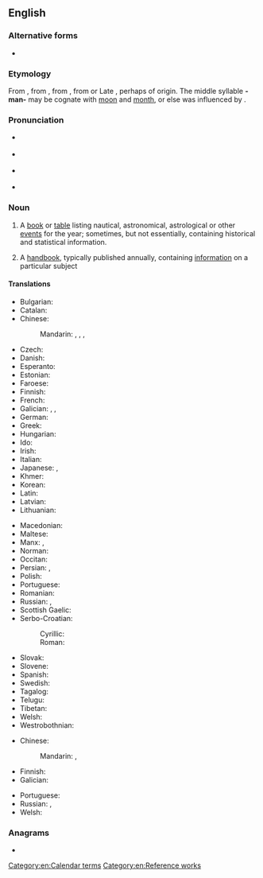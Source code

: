 ==English==
{{wikipedia}}

===Alternative forms===
* {{l|en|almanack}}

===Etymology===
From {{etyl|fro|en}} {{m|fro|almanach}}, from {{etyl|ML.|en}} {{m|la|almanachus}}, from {{etyl|xaa|en}} {{m|ar|الْمَنَاخ|tr=al-manāḵ||almanac, calendar}}, from {{etyl|ar|en}} {{m|ar|مناخ|الْمُنَاخ|climate}} or Late {{etyl|grc|en}} {{m|grc|ἀλμενιχιακά||calendar}}, perhaps of {{etyl|cop|en}} origin. The middle syllable '''-man-''' may be cognate with [[moon]] and [[month]], or else was influenced by {{etyl|ine-pro|en}} {{m|ine-pro|*mḗh₁n̥s|*mens-|moon, month}}.

===Pronunciation===
* {{a|GenAm}} {{IPA|[ˈɔl.mə.næk]|[ˈæl-]|lang=en}}
* {{a|cot-caught|Canada}} {{IPA|[ˈɑl.mə.næk]|[ˈæl-]|lang=en}}
* {{a|RP}} {{IPA|[ˈɔːl.mə.næk]|[ˈɒl-]|lang=en}}
* {{hyphenation|al|ma|nac|lang=en}}

===Noun===
{{en-noun}}

# {{lb|en|astronomy|navigation}} A [[book]] or [[table]] listing nautical, astronomical, astrological or other [[event]]s for the year; sometimes, but not essentially, containing historical and statistical information.
# A [[handbook]], typically published annually, containing [[information]] on a particular subject

====Translations====
{{trans-top|book or table listing astronomical, nautical or other events for the year}}
* Bulgarian: {{t+|bg|алмана́х|m}}
* Catalan: {{t+|ca|almanac|m}}
* Chinese:
*: Mandarin: {{t+|cmn|曆書|sc=Hani}}, {{t+|cmn|历书|tr=lìshū|sc=Hani}}, {{t+|cmn|皇曆|sc=Hani}}, {{t+|cmn|皇历|tr=huángli|sc=Hani}}
* Czech: {{t+|cs|almanach|m}}
* Danish: {{t|da|almanak|c}}
* Esperanto: {{t|eo|almanako}}
* Estonian: {{t|et|almanahh}}
* Faroese: {{t+|fo|álmanakki|m}}
* Finnish: {{t+|fi|almanakka}}
* French: {{t+|fr|almanach|m}}
* Galician: {{t|gl|almanaque|m}}, {{t|gl|reportorio|m}}, {{t|gl|calandraxo|m}}
* German: {{t+|de|Almanach|m}}
* Greek: {{t+|el|αλμανάκ|n}}
* Hungarian: {{t+|hu|almanach}}
* Ido: {{t+|io|almanako}}
* Irish: {{t|ga|almanag|m}}
* Italian: {{t+|it|almanacco|m}}
* Japanese: {{t|ja|年鑑|tr=ねんかん, nenkan|sc=Jpan}}, {{t|ja|アルマナック|tr=arumanakku|sc=Jpan}}
* Khmer: {{t|km|មហាសង្ក្រាន្ត|tr=mea’haa sɑngkraan|sc=Khmr}}
* Korean: {{t+|ko|연감}}
* Latin: {{t|la|almanacus|m}}
* Latvian: {{t|lv|almanahs|m}}
* Lithuanian: {{t-needed|lt}}
{{trans-mid}}
* Macedonian: {{t|mk|алманах|m|tr=álmanah|sc=Cyrl}}
* Maltese: {{t|mt|almanak|m}}
* Manx: {{t|gv|feaillere|m}}, {{t|gv|meesaghan|m}}
* Norman: {{t|nrf|almonnas|m}}
* Occitan: {{t-needed|oc}}
* Persian: {{t+|fa|زیگ|tr=zig}}, {{t|fa|دفتر سال|tr=daftar-e-sāl}}
* Polish: {{t+|pl|almanach|m}}
* Portuguese: {{t+|pt|almanaque|m}}
* Romanian: {{t-needed|ro}}
* Russian: {{t+|ru|альмана́х|m}}, {{t+|ru|календа́рь|m}}
* Scottish Gaelic: {{t|gd|almanac|m}}
* Serbo-Croatian:
*: Cyrillic: {{t|sh|алманах|m}}
*: Roman: {{t|sh|almanah|m}}
* Slovak: {{t|sk|almanach|m}}
* Slovene: {{t|sl|almanah|m}}
* Spanish: {{t+|es|almanaque|m}}
* Swedish: {{t+|sv|almanacka|c}}
* Tagalog: {{t+|tl|almanake}}
* Telugu: {{t+|te|పంచాంగము}}
* Tibetan: {{t|bo|ལེ་ཐོ}}
* Welsh: {{t|cy|almanac|m}}
* Westrobothnian: {{t|gmq-bot|datovärk|n}}
{{trans-bottom}}

{{trans-top|handbook published annually}}
* Chinese:
*: Mandarin: {{t+|cmn|年鑒|sc=Hani}}, {{t+|cmn|年鉴|tr=niánjiàn|sc=Hani}}
* Finnish: {{t+|fi|vuosikirja}}
* Galician: {{t|gl|anuario|m}}
{{trans-mid}}
* Portuguese: {{t-needed|pt}}
* Russian: {{t+|ru|альмана́х|m}}, {{t+|ru|ежего́дник|m}}
* Welsh: {{t|cy|almanac|m}}
{{trans-bottom}}

===Anagrams===
* {{anagrams|en|mancala}}

[[Category:en:Calendar terms]]
[[Category:en:Reference works]]